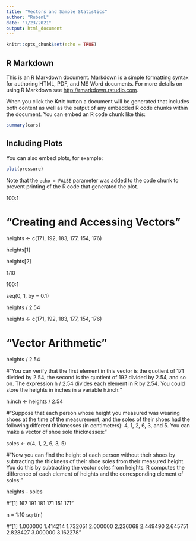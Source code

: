 ```yaml
---
title: "Vectors and Sample Statistics"
author: "RubenL"
date: "7/23/2021"
output: html_document
---
```


```r
knitr::opts_chunk$set(echo = TRUE)
```

## R Markdown

This is an R Markdown document. Markdown is a simple formatting syntax for authoring HTML, PDF, and MS Word documents. For more details on using R Markdown see <http://rmarkdown.rstudio.com>.

When you click the **Knit** button a document will be generated that includes both content as well as the output of any embedded R code chunks within the document. You can embed an R code chunk like this:

```r
summary(cars)
```

## Including Plots

You can also embed plots, for example:

```r
plot(pressure)
```

Note that the `echo = FALSE` parameter was added to the code chunk to prevent printing of the R code that generated the plot.

100:1

# "Creating and Accessing Vectors"

heights <- c(171, 192, 183, 177, 154, 176)

heights[1]

heights[2]

1:10

100:1

seq(0, 1, by = 0.1)

heights / 2.54

heights <- c(171, 192, 183, 177, 154, 176)


# "Vector Arithmetic"

heights / 2.54

#"You can verify that the first element in this vector is the quotient of 171 divided by 2.54, the second is the quotient of 192 divided by 2.54, and so on. The expression h / 2.54 divides each element in R by 2.54. You could store the heights in inches in a variable h.inch:"

h.inch <- heights / 2.54

#"Suppose that each person whose height you measured was wearing shoes at the time of the measurement, and the soles of their shoes had the following different thicknesses (in centimeters): 4, 1, 2, 6, 3, and 5. You can make a vector of shoe sole thicknesses:"

soles <- c(4, 1, 2, 6, 3, 5)

#"Now you can find the height of each person without their shoes by subtracting the thickness of their shoe soles from their measured height. You do this by subtracting the vector soles from heights. R computes the difference of each element of heights and the corresponding element of soles:"

heights - soles

#"[1] 167 191 181 171 151 171"


n = 1:10
sqrt(n)

#"[1] 1.000000 1.414214 1.732051 2.000000 2.236068 2.449490 2.645751 2.828427 3.000000 3.162278"



